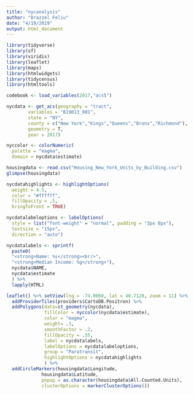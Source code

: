 ```yaml
---
title: "nycanalysis"
author: "Drazzel Feliu"
date: "4/19/2019"
output: html_document
---
```


```r
library(tidyverse)
library(sf)
library(viridis)
library(leaflet)
library(maps)
library(htmlwidgets)
library(tidycensus)
library(htmltools)
```

```r
codebook <- load_variables(2017,"acs5")
```

```r
nycdata <- get_acs(geography = "tract",
        variables = "B19013_001",
        state = "NY",
        county = c("New York","Kings","Queens","Bronx","Richmond"),
        geometry = T,
        year = 2017)

nyccolor <- colorNumeric(
  palette = "magma",
  domain = nycdata$estimate)
```

```r
housingdata <- read.csv("Housing_New_York_Units_by_Building.csv")
glimpse(housingdata)
```

```r
nycdatahighlights <- highlightOptions(
  weight = 4.5,
  color = "#ffffff",
  fillOpacity = .5,
  bringToFront = TRUE)

nycdatalabeloptions <- labelOptions(
  style = list("font-weight" = "normal", padding = "3px 8px"),
  textsize = "15px",
  direction = "auto")
```

```r
nycdatalabels <- sprintf(
  paste0(
  "<strong>Name: %s</strong><br/>",
  "<strong>Median Income: %g</strong>"),
  nycdata$NAME,
  nycdata$estimate
  ) %>% 
  lapply(HTML)
```


```r
leaflet() %>% setView(lng = -74.0060, lat = 40.7128, zoom = 11) %>% 
  addProviderTiles(providers$CartoDB.Positron) %>% 
  addPolygons(data=st_geometry(nycdata),
              fillColor = nyccolor(nycdata$estimate),
              color = "magma",
              weight= .3,
              smoothFactor = .2,
              fillOpacity = .55,
              label = nycdatalabels,
              labelOptions = nycdatalabeloptions,
              group = "Paratransit",
              highlightOptions = nycdatahighlights
              ) %>% 
  addCircleMarkers(housingdata$Longitude, 
             housingdata$Latitude, 
             popup = as.character(housingdata$All.Counted.Units),
             clusterOptions = markerClusterOptions())
  
  
  
```


